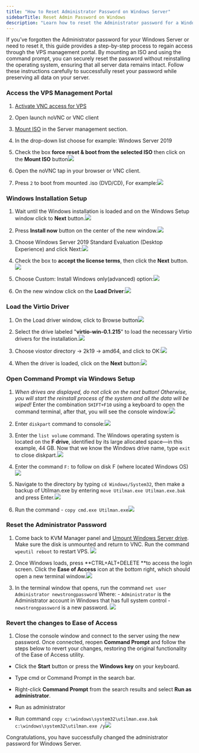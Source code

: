 ```yaml
---
title: "How to Reset Administrator Password on Windows Server"
sidebarTitle: Reset Admin Password on Windows
description: "Learn how to reset the Administrator password for a Windows Server. This step-by-step guide includes Starting the Windows Installer, activating VNC access, loading the Virtio driver, accessing the command prompt, and resetting the password."
---
```


If you’ve forgotten the Administrator password for your Windows Server or need to reset it, this guide provides a step-by-step process to regain access through the VPS management portal. By mounting an ISO and using the command prompt, you can securely reset the password without reinstalling the operating system, ensuring that all server data remains intact. Follow these instructions carefully to successfully reset your password while preserving all data on your server.

### Access the VPS Management Portal

1. [Activate VNC access for VPS](https://docs.edisglobal.com/enable-vnc-server)

2. Open launch noVNC or VNC client

3. [Mount ISO](https://docs.edisglobal.com/mount-iso-image) in the Server management section.

4. In the drop-down list choose for example: Windows Server 2019

5. Check the box **force reset & boot from the selected ISO** then click on the **Mount ISO** button![](/assets/y9B0AGVAxYeSyeZVyaDis-DxatjGPmiR2xG8ndOaF9S-20241101-112320.png)

6. Open the noVNC tap in your browser or VNC client.

7. Press `2` to boot from mounted .iso (DVD/CD), For example:![](/assets/y9B0AGVAxYeSyeZVyaDis-tMvaxiQ0tBCI0W1wr32rP-20241031-130806.png)

### Windows Installation Setup

1. Wait until the Windows installation is loaded and on the Windows Setup window click to **Next** button.![](/assets/y9B0AGVAxYeSyeZVyaDis-ycT2XmRTWOrWQgPL0kXyc-20241031-131626.png)

2. Press **Install now** button on the center of the new window.![](/assets/y9B0AGVAxYeSyeZVyaDis-HTGm3C2qGalRVKDFuy3yD-20241031-131728.png)

3. Choose Windows Server 2019 Standard Evaluation (Desktop Experience) and click Next:![](/assets/y9B0AGVAxYeSyeZVyaDis-YICXsmOM7XzGQ7SpXnO1s-20241031-132012.png)

4. Check the box to **accept the license terms**, then click the **Next** button.![](/assets/y9B0AGVAxYeSyeZVyaDis-G-noNdg1wlidP9tjaf7xh-20241031-132230.png)

5. Choose Custom: Install Windows only(advanced) option:![](/assets/y9B0AGVAxYeSyeZVyaDis-znga0OgEgGp6uwKBrKdkj-20241031-133036.png)

6. On the new window click on the **Load Driver**:![](/assets/y9B0AGVAxYeSyeZVyaDis-Tq6_xWg0ljJUlVYozPx91-20241031-133159.png)

### Load the Virtio Driver

1. On the Load driver window, click to Browse button![](/assets/y9B0AGVAxYeSyeZVyaDis-TH-J4qyUO6fL1bhAvhqUD-20241031-133451.png)

2. Select the drive labeled "**virtio-win-0.1.215**" to load the necessary Virtio drivers for the installation.![](/assets/y9B0AGVAxYeSyeZVyaDis-KLVIXu39eNuMF0qJPdbKk-20241101-081206.png)

3. Choose viostor directory -> 2k19 -> amd64, and click to OK:![](/assets/y9B0AGVAxYeSyeZVyaDis-ANAMMM61k1d1o-st8iXbx-20241101-081331.png)

4. When the driver is loaded, click on the **Next** button:![](/assets/y9B0AGVAxYeSyeZVyaDis-9KG-3tfJ1vkjz2hS-0zLx-20241101-081504.png)

### Open Command Prompt via Windows Setup

1. *When drives are displayed, do not click on the next button! Otherwise, you will start the reinstall process of the system and all the data will be wiped!*
   Enter the combination `SHIFT+F10` using a keyboard to open the command terminal, after that, you will see the console window:![](/assets/y9B0AGVAxYeSyeZVyaDis-w5beqKW_Cg4j8WXln5C_g-20241101-081619.png)

2. Enter `diskpart` command to console:![](/assets/y9B0AGVAxYeSyeZVyaDis-nnhRVLCxEnFI5NXvcqn3L-20241101-083003.png)

3. Enter the `list volume` command. The Windows operating system is located on the **F drive**, identified by its large allocated space—in this example, 44 GB. Now that we know the Windows drive name, type `exit` to close diskpart.![](/assets/y9B0AGVAxYeSyeZVyaDis-oQo_Pbq0pzQHCyoOj5YEP-20241101-083347.png)

4. Enter the command `F:` to follow on disk F (where located Windows OS)![](/assets/y9B0AGVAxYeSyeZVyaDis-XV0UsKVaOa0MCZN42Cfmg-20241101-084241.png)

5. Navigate to the directory by typing `cd Windows/System32`, then make a backup of Utilman.exe by entering `move Utilman.exe Utilman.exe.bak` and press Enter.![](/assets/y9B0AGVAxYeSyeZVyaDis-qTjJSM2jg_1orDUXrSZT5-20241101-084905.png)

6. Run the command - `copy cmd.exe Utilman.exe`![](/assets/y9B0AGVAxYeSyeZVyaDis-4Iv_06U_2jhjF4nfFVIWB-20241101-085146.png)

### Reset the Administrator Password

1. Come back to KVM Manager panel and <a href="https://images.archbee.com/1QBD-DLdiTyAuJDThr9g_/N2DipmB8Wg86X_7OhkqhX_kvm-mount-iso.png?format=webp&width=1280" target="_blank">Umount Windows Server drive</a>. Make sure the disk is unmounted and return to VNC. Run the command `wpeutil reboot` to restart VPS. ![](/assets/y9B0AGVAxYeSyeZVyaDis-MXmYyOqoOEmh2v5A2NJZH-20241101-090532.png)

2. Once Windows loads, press \*\*CTRL+ALT+DELETE \*\*to access the login screen. Click the **Ease of Access** icon at the bottom right, which should open a new terminal window.![](/assets/y9B0AGVAxYeSyeZVyaDis-iDNLm_tTogDBYAZPsRk-5-20241101-090939.png)

3. In the terminal window that opens, run the command
   `net user Administrator newstrongpassword`
   Where:
   \- `Administrator` is the Administrator account in Windows that has full system control -`newstrongpassword` is a new password. ![](/assets/y9B0AGVAxYeSyeZVyaDis-rS5jm0Ev_anhpU8F3pNCW-20241101-091436.png)

### Revert the changes to Ease of Access

1. Close the console window and connect to the server using the new password.
   Once connected, reopen **Command Prompt** and follow the steps below to revert your changes, restoring the original functionality of the Ease of Access utility.

* Click the **Start** button or press the **Windows key** on your keyboard.

* Type cmd or Command Prompt in the search bar.

* Right-click **Command Prompt** from the search results and select **Run as administrator**.

* Run as administrator

* Run command `copy c:\windows\system32\utilman.exe.bak c:\windows\system32\utilman.exe /y`![](/assets/y9B0AGVAxYeSyeZVyaDis-AaZMHRJ5B0KXoxSBSrc0C-20241101-094710.png)

Congratulations, you have successfully changed the administrator password for Windows Server.